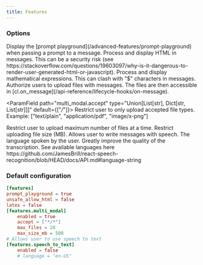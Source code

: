 ```yaml
---
title: Features
---
```


### Options

<ParamField path="prompt_playground" type="bool" default={true}>
  Display the [prompt playground](/advanced-features/prompt-playground) when
  passing a prompt to a message.
</ParamField>

<ParamField path="unsafe_allow_html" type="bool" default={false}>
  Process and display HTML in messages. This can be a security risk (see
  https://stackoverflow.com/questions/19603097/why-is-it-dangerous-to-render-user-generated-html-or-javascript).
</ParamField>

<ParamField path="latex" type="bool" default={false}>
  Process and display mathematical expressions. This can clash with "$"
  characters in messages.
</ParamField>

<ParamField path="multi_modal.enabled" type="bool" default={true}>
  Authorize users to upload files with messages. The files are then accessible
  in [cl.on_message](/api-reference/lifecycle-hooks/on-message).
</ParamField>

<ParamField path="multi_modal.accept" type="Union[List[str], Dict[str, List[str]]]" default={["*/*"]}>
  Restrict user to only upload accepted file types. Example: ["text/plain", "application/pdf", "image/x-png"]
</ParamField>

<ParamField path="multi_modal.max_files" type="int" default={20}>
  Restrict user to upload maximum number of files at a time. 
</ParamField>

<ParamField path="multi_modal.max_size_mb" type="int" default={500}>
  Restrict uploading file size (MB). 
</ParamField>

<ParamField path="speech_to_text.enabled" type="bool" default={false}>
  Allows user to write messages with speech.
</ParamField>

<ParamField path="speech_to_text.language" type="string">
  The language spoken by the user. Greatly improve the quality of the
  transcription. See available languages here
  https://github.com/JamesBrill/react-speech-recognition/blob/HEAD/docs/API.md#language-string
</ParamField>

### Default configuration

```toml
[features]
prompt_playground = true
unsafe_allow_html = false
latex = false
[features.multi_modal]
    enabled = true
    accept = ["*/*"]
    max_files = 20
    max_size_mb = 500
# Allows user to use speech to text
[features.speech_to_text]
    enabled = false
    # language = "en-US"
```
